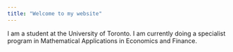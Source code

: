 ```yaml
---
title: "Welcome to my website"
---
```


I am a student at the University of Toronto. I am currently doing a specialist program in Mathematical Applications in Economics and Finance. 

